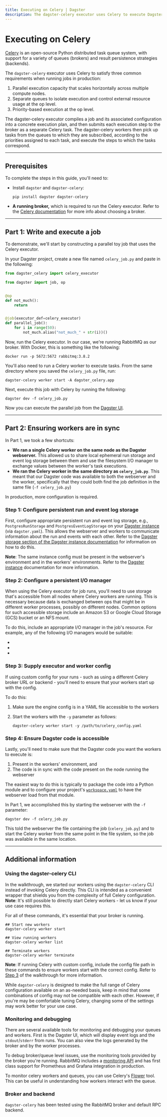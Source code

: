```yaml
---
title: Executing on Celery | Dagster
description: The dagster-celery executor uses Celery to execute Dagster ops.
---
```


# Executing on Celery

[Celery](https://docs.celeryq.dev/) is an open-source Python distributed task queue system, with support for a variety of queues (brokers) and result persistence strategies (backends).

The `dagster-celery` executor uses Celery to satisfy three common requirements when running jobs in production:

1. Parallel execution capacity that scales horizontally across multiple compute nodes.
2. Separate queues to isolate execution and control external resource usage at the op level.
3. Priority-based execution at the op level.

The dagster-celery executor compiles a job and its associated configuration into a concrete execution plan, and then submits each execution step to the broker as a separate Celery task. The dagster-celery workers then pick up tasks from the queues to which they are subscribed, according to the priorities assigned to each task, and execute the steps to which the tasks correspond.

---

## Prerequisites

To complete the steps in this guide, you'll need to:

- Install `dagster` and `dagster-celery`:

  ```shell
  pip install dagster dagster-celery
  ```

- **A running broker,** which is required to run the Celery executor. Refer to the [Celery documentation](https://docs.celeryq.dev/en/stable/getting-started/first-steps-with-celery.html#choosing-a-broker) for more info about choosing a broker.

---

## Part 1: Write and execute a job

To demonstrate, we'll start by constructing a parallel toy job that uses the Celery executor.

In your Dagster project, create a new file named `celery_job.py` and paste in the following:

```python file=/deploying/celery_job.py
from dagster_celery import celery_executor

from dagster import job, op


@op
def not_much():
    return


@job(executor_def=celery_executor)
def parallel_job():
    for i in range(50):
        not_much.alias("not_much_" + str(i))()
```

Now, run the Celery executor. In our case, we're running RabbitMQ as our broker. With Docker, this is something like the following:

```shell
docker run -p 5672:5672 rabbitmq:3.8.2
```

You'll also need to run a Celery worker to execute tasks. From the same directory where you saved the `celery_job.py` file, run:

```shell
dagster-celery worker start -A dagster_celery.app
```

Next, execute this job with Celery by running the following:

```shell
dagster dev -f celery_job.py
```

Now you can execute the parallel job from the [Dagster UI](/concepts/webserver/ui).

---

## Part 2: Ensuring workers are in sync

In Part 1, we took a few shortcuts:

- **We ran a single Celery worker on the same node as the Dagster webserver.** This allowed us to share local ephemeral run storage and event log storage between them and use the filesystem I/O manager to exchange values between the worker's task executions.
- **We ran the Celery worker in the same directory as `celery_job.py`**. This meant that our Dagster code was available to both the webserver and the worker, specifically that they could both find the job definition in the same file (`-f celery_job.py`)

In production, more configuration is required.

### Step 1: Configure persistent run and event log storage

First, configure appropriate persistent run and event log storage, e.g., `PostgresRunStorage` and `PostgresEventLogStorage` on your [Dagster instance](/deployment/dagster-instance) (via `dagster.yaml`). This allows the webserver and workers to communicate information about the run and events with each other. Refer to the [Dagster storage section of the Dagster instance documentation](/deployment/dagster-instance#dagster-storage) for information on how to do this.

**Note**: The same instance config must be present in the webserver's environment and in the workers' environments. Refer to the [Dagster instance](/deployment/dagster-instance#default-local-behavior) documentation for more information.

### Step 2: Configure a persistent I/O manager

When using the Celery executor for job runs, you'll need to use storage that's accessible from all nodes where Celery workers are running. This is necessary because data is exchanged between ops that might be in different worker processes, possibly on different nodes. Common options for such accessible storage include an Amazon S3 or Google Cloud Storage (GCS) bucket or an NFS mount.

To do this, include an appropriate I/O manager in the job's resource. For example, any of the following I/O managers would be suitable:

- <PyObject module="dagster_aws.s3" object="s3_pickle_io_manager" />
- <PyObject module="dagster_azure.adls2" object="adls2_pickle_io_manager" />
- <PyObject module="dagster_gcp.gcs" object="gcs_pickle_io_manager" />

### Step 3: Supply executor and worker config

If using custom config for your runs - such as using a different Celery broker URL or backend - you'll need to ensure that your workers start up with the config.

To do this:

1. Make sure the engine config is in a YAML file accessible to the workers
2. Start the workers with the `-y` parameter as follows:

   ```shell
   dagster-celery worker start -y /path/to/celery_config.yaml
   ```

### Step 4: Ensure Dagster code is accessible

Lastly, you'll need to make sure that the Dagster code you want the workers to execute is:

1. Present in the workers' environment, and
2. The code is in sync with the code present on the node running the webserver

The easiest way to do this is typically to package the code into a Python module and to configure your project's [`workspace.yaml`](/concepts/code-locations/workspace-files) to have the webserver load from that module.

In Part 1, we accomplished this by starting the webserver with the `-f` parameter:

```shell
dagster dev -f celery_job.py
```

This told the webserver the file containing the job (`celery_job.py`) and to start the Celery worker from the same point in the file system, so the job was available in the same location.

---

## Additional information

### Using the dagster-celery CLI

In the walkthrough, we started our workers using the `dagster-celery` CLI instead of invoking Celery directly. This CLI is intended as a convenient wrapper that shields you from the complexity of full Celery configuration. **Note**: It's still possible to directly start Celery workers - let us know if your use case requires this.

For all of these commands, it's essential that your broker is running.

```shell
## Start new workers
dagster-celery worker start

## View running workers
dagster-celery worker list

## Terminate workers
dagster-celery worker terminate
```

**Note**: If running Celery with custom config, include the config file path in these commands to ensure workers start with the correct config. Refer to [Step 3](#step-3-supply-executor-and-worker-config) of the walkthrough for more information.

While `dagster-celery` is designed to make the full range of Celery configuration available on an as-needed basis, keep in mind that some combinations of config may not be compatible with each other. However, if you're may be comfortable tuning Celery, changing some of the settings may work better for your use case.

### Monitoring and debugging

There are several available tools for monitoring and debugging your queues and workers. First is the Dagster UI, which will display event logs and the `stdout`/`stderr` from runs. You can also view the logs generated by the broker and by the worker processes.

To debug broker/queue level issues, use the monitoring tools provided by the broker you're running. RabbitMQ includes a [monitoring API](https://www.rabbitmq.com/monitoring.html) and has first class support for Prometheus and Grafana integration in production.

To monitor celery workers and queues, you can use Celery's [Flower](https://flower.readthedocs.io/en/latest/) tool. This can be useful in understanding how workers interact with the queue.

### Broker and backend

`dagster-celery` has been tested using the RabbitMQ broker and default RPC backend.

